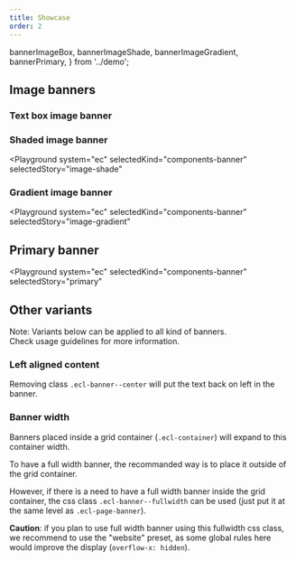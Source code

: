 ```yaml
---
title: Showcase
order: 2
---
```


  bannerImageBox,
  bannerImageShade,
  bannerImageGradient,
  bannerPrimary,
} from '../demo';

## Image banners

### Text box image banner

<Playground system="ec" selectedKind="components-banner" selectedStory="image">
  <Html markup={bannerImageBox} />
</Playground>

### Shaded image banner

<Playground
  system="ec"
  selectedKind="components-banner"
  selectedStory="image-shade"
>
  <Html markup={bannerImageShade} />
</Playground>

### Gradient image banner

<Playground
  system="ec"
  selectedKind="components-banner"
  selectedStory="image-gradient"
>
  <Html markup={bannerImageGradient} />
</Playground>

## Primary banner

<Playground
  system="ec"
  selectedKind="components-banner"
  selectedStory="primary"
>
  <Html markup={bannerPrimary} />
</Playground>

## Other variants

Note: Variants below can be applied to all kind of banners.  
Check usage guidelines for more information.

### Left aligned content

Removing class `.ecl-banner--center` will put the text back on left in the banner.

### Banner width

Banners placed inside a grid container (`.ecl-container`) will expand to this container width.

To have a full width banner, the recommanded way is to place it outside of the grid container.

However, if there is a need to have a full width banner inside the grid container, the css class `.ecl-banner--fullwidth` can be used (just put it at the same level as `.ecl-page-banner`).

**Caution**: if you plan to use full width banner using this fullwidth css class, we recommend to use the "website" preset, as some global rules here would improve the display (`overflow-x: hidden`).

